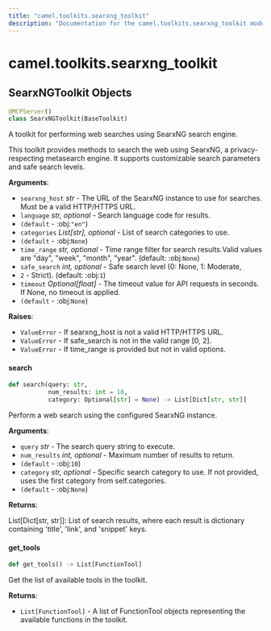 ```yaml
---
title: "camel.toolkits.searxng_toolkit"
description: "Documentation for the camel.toolkits.searxng_toolkit module"
---
```


<a id="camel.toolkits.searxng_toolkit"></a>

# camel.toolkits.searxng\_toolkit

<a id="camel.toolkits.searxng_toolkit.SearxNGToolkit"></a>

## SearxNGToolkit Objects

```python
@MCPServer()
class SearxNGToolkit(BaseToolkit)
```

A toolkit for performing web searches using SearxNG search engine.

This toolkit provides methods to search the web using SearxNG,
a privacy-respecting metasearch engine. It supports customizable
search parameters and safe search levels.

**Arguments**:

- `searxng_host` _str_ - The URL of the SearxNG instance to use for
  searches. Must be a valid HTTP/HTTPS URL.
- `language` _str, optional_ - Search language code for results.
- `(default` - :obj:`"en"`)
- `categories` _List[str], optional_ - List of search categories to use.
- `(default` - :obj:`None`)
- `time_range` _str, optional_ - Time range filter for search results.Valid
  values are "day", "week", "month", "year". (default: :obj:`None`)
- `safe_search` _int, optional_ - Safe search level (0: None, 1: Moderate,
- `2` - Strict). (default: :obj:`1`)
- `timeout` _Optional[float]_ - The timeout value for API requests
  in seconds. If None, no timeout is applied.
- `(default` - :obj:`None`)
  

**Raises**:

- `ValueError` - If searxng_host is not a valid HTTP/HTTPS URL.
- `ValueError` - If safe_search is not in the valid range [0, 2].
- `ValueError` - If time_range is provided but not in valid options.

<a id="camel.toolkits.searxng_toolkit.SearxNGToolkit.search"></a>

#### search

```python
def search(query: str,
           num_results: int = 10,
           category: Optional[str] = None) -> List[Dict[str, str]]
```

Perform a web search using the configured SearxNG instance.

**Arguments**:

- `query` _str_ - The search query string to execute.
- `num_results` _int, optional_ - Maximum number of results to return.
- `(default` - :obj:`10`)
- `category` _str, optional_ - Specific search category to use. If not
  provided, uses the first category from self.categories.
- `(default` - :obj:`None`)
  

**Returns**:

  List[Dict[str, str]]: List of search results, where each result is
  dictionary containing 'title', 'link', and 'snippet' keys.

<a id="camel.toolkits.searxng_toolkit.SearxNGToolkit.get_tools"></a>

#### get\_tools

```python
def get_tools() -> List[FunctionTool]
```

Get the list of available tools in the toolkit.

**Returns**:

- `List[FunctionTool]` - A list of FunctionTool objects representing the
  available functions in the toolkit.

